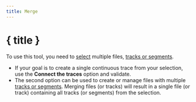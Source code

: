 ```yaml
---
title: Merge
---
```


<script>
</script>

# <Group size="24" class="inline-block" style="margin-bottom: 5px" /> { title }

To use this tool, you need to [select](../files-and-stats) multiple files, [tracks or segments](../gpx).

- If your goal is to create a single continuous trace from your selection, use the **Connect the traces** option and validate.
- The second option can be used to create or manage files with multiple [tracks or segments](../gpx).
Merging files (or tracks) will result in a single file (or track) containing all tracks (or segments) from the selection.

<div class="flex flex-row justify-center">
    <Merge class="text-foreground p-3 border rounded-md shadow-lg" />
</div>
